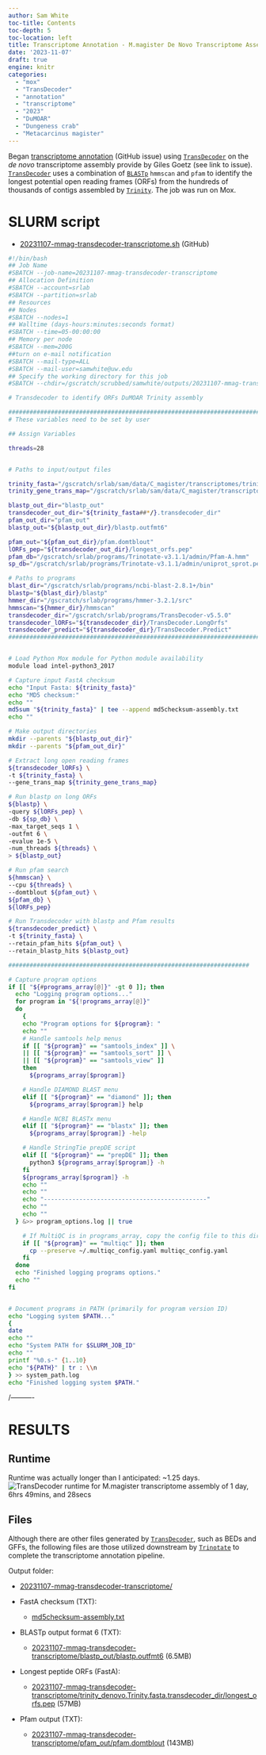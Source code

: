 ```yaml
---
author: Sam White
toc-title: Contents
toc-depth: 5
toc-location: left
title: Transcriptome Annotation - M.magister De Novo Transcriptome Assembly for DuMOAR Project Using TransDecoder on Mox
date: '2023-11-07'
draft: true
engine: knitr
categories: 
  - "mox"
  - "TransDecoder"
  - "annotation"
  - "transcriptome"
  - "2023"
  - "DuMOAR"
  - "Dungeness crab"
  - "Metacarcinus magister"
---
```

Began [transcriptome annotation](https://github.com/laurahspencer/DuMOAR/issues/44) (GitHub issue) using [`TransDecoder`](https://github.com/TransDecoder/TransDecoder/wiki) on the _de novo_ transcriptome assembly provide by Giles Goetz (see link to issue). [`TransDecoder`](https://github.com/TransDecoder/TransDecoder/wiki) uses a combination of [`BLASTp`](https://www.ncbi.nlm.nih.gov/books/NBK279690/) `hmmscan` and `pfam` to identify the longest potential open reading frames (ORFs) from the hundreds of thousands of contigs assembled by [`Trinity`](https://github.com/trinityrnaseq/trinityrnaseq/wiki). The job was run on Mox.

# SLURM script

- [20231107-mmag-transdecoder-transcriptome.sh](https://github.com/RobertsLab/sams-notebook/blob/master/sbatch_scripts/20231107-mmag-transdecoder-transcriptome.sh) (GitHub)

```bash
#!/bin/bash
## Job Name
#SBATCH --job-name=20231107-mmag-transdecoder-transcriptome
## Allocation Definition
#SBATCH --account=srlab
#SBATCH --partition=srlab
## Resources
## Nodes
#SBATCH --nodes=1
## Walltime (days-hours:minutes:seconds format)
#SBATCH --time=05-00:00:00
## Memory per node
#SBATCH --mem=200G
##turn on e-mail notification
#SBATCH --mail-type=ALL
#SBATCH --mail-user=samwhite@uw.edu
## Specify the working directory for this job
#SBATCH --chdir=/gscratch/scrubbed/samwhite/outputs/20231107-mmag-transdecoder-transcriptome

# Transdecoder to identify ORFs DuMOAR Trinity assembly

###################################################################################
# These variables need to be set by user

## Assign Variables

threads=28


# Paths to input/output files

trinity_fasta="/gscratch/srlab/sam/data/C_magister/transcriptomes/trinity_denovo.Trinity.fasta"
trinity_gene_trans_map="/gscratch/srlab/sam/data/C_magister/transcriptomes/trinity_denovo.Trinity.fasta.gene_trans_map"

blastp_out_dir="blastp_out"
transdecoder_out_dir="${trinity_fasta##*/}.transdecoder_dir"
pfam_out_dir="pfam_out"
blastp_out="${blastp_out_dir}/blastp.outfmt6"

pfam_out="${pfam_out_dir}/pfam.domtblout"
lORFs_pep="${transdecoder_out_dir}/longest_orfs.pep"
pfam_db="/gscratch/srlab/programs/Trinotate-v3.1.1/admin/Pfam-A.hmm"
sp_db="/gscratch/srlab/programs/Trinotate-v3.1.1/admin/uniprot_sprot.pep"

# Paths to programs
blast_dir="/gscratch/srlab/programs/ncbi-blast-2.8.1+/bin"
blastp="${blast_dir}/blastp"
hmmer_dir="/gscratch/srlab/programs/hmmer-3.2.1/src"
hmmscan="${hmmer_dir}/hmmscan"
transdecoder_dir="/gscratch/srlab/programs/TransDecoder-v5.5.0"
transdecoder_lORFs="${transdecoder_dir}/TransDecoder.LongOrfs"
transdecoder_predict="${transdecoder_dir}/TransDecoder.Predict"
###################################################################################


# Load Python Mox module for Python module availability
module load intel-python3_2017

# Capture input FastA checksum
echo "Input Fasta: ${trinity_fasta}"
echo "MD5 checksum:"
echo ""
md5sum "${trinity_fasta}" | tee --append md5checksum-assembly.txt
echo ""

# Make output directories
mkdir --parents "${blastp_out_dir}"
mkdir --parents "${pfam_out_dir}"

# Extract long open reading frames
${transdecoder_lORFs} \
-t ${trinity_fasta} \
--gene_trans_map ${trinity_gene_trans_map}

# Run blastp on long ORFs
${blastp} \
-query ${lORFs_pep} \
-db ${sp_db} \
-max_target_seqs 1 \
-outfmt 6 \
-evalue 1e-5 \
-num_threads ${threads} \
> ${blastp_out}

# Run pfam search
${hmmscan} \
--cpu ${threads} \
--domtblout ${pfam_out} \
${pfam_db} \
${lORFs_pep}

# Run Transdecoder with blastp and Pfam results
${transdecoder_predict} \
-t ${trinity_fasta} \
--retain_pfam_hits ${pfam_out} \
--retain_blastp_hits ${blastp_out}

####################################################################

# Capture program options
if [[ "${#programs_array[@]}" -gt 0 ]]; then
  echo "Logging program options..."
  for program in "${!programs_array[@]}"
  do
    {
    echo "Program options for ${program}: "
    echo ""
    # Handle samtools help menus
    if [[ "${program}" == "samtools_index" ]] \
    || [[ "${program}" == "samtools_sort" ]] \
    || [[ "${program}" == "samtools_view" ]]
    then
      ${programs_array[$program]}

    # Handle DIAMOND BLAST menu
    elif [[ "${program}" == "diamond" ]]; then
      ${programs_array[$program]} help

    # Handle NCBI BLASTx menu
    elif [[ "${program}" == "blastx" ]]; then
      ${programs_array[$program]} -help

    # Handle StringTie prepDE script
    elif [[ "${program}" == "prepDE" ]]; then
      python3 ${programs_array[$program]} -h
    fi
    ${programs_array[$program]} -h
    echo ""
    echo ""
    echo "----------------------------------------------"
    echo ""
    echo ""
  } &>> program_options.log || true

    # If MultiQC is in programs_array, copy the config file to this directory.
    if [[ "${program}" == "multiqc" ]]; then
      cp --preserve ~/.multiqc_config.yaml multiqc_config.yaml
    fi
  done
  echo "Finished logging programs options."
  echo ""
fi


# Document programs in PATH (primarily for program version ID)
echo "Logging system $PATH..."
{
date
echo ""
echo "System PATH for $SLURM_JOB_ID"
echo ""
printf "%0.s-" {1..10}
echo "${PATH}" | tr : \\n
} >> system_path.log
echo "Finished logging system $PATH."
```
/----------

# RESULTS

## Runtime

Runtime was actually longer than I anticipated: ~1.25 days.
![TransDecoder runtime for M.magister transcriptome assembly of 1 day, 6hrs 49mins, and 28secs](20231107-mmag-transdecoder-transcriptome-runtime.png)

## Files

Although there are other files generated by [`TransDecoder`](https://github.com/TransDecoder/TransDecoder/wiki), such as BEDs and GFFs, the following files are those utilized downstream by [`Trinotate`](https://github.com/Trinotate/Trinotate/wiki) to complete the transcriptome annotation pipeline.

Output folder:

- [20231107-mmag-transdecoder-transcriptome/](https://gannet.fish.washington.edu/Atumefaciens/20231107-mmag-transdecoder-transcriptome/)

 - FastA checksum (TXT):

    - [md5checksum-assembly.txt](https://gannet.fish.washington.edu/Atumefaciens/20231107-mmag-transdecoder-transcriptome/md5checksum-assembly.txt)

  - BLASTp output format 6 (TXT):

    - [20231107-mmag-transdecoder-transcriptome/blastp_out/blastp.outfmt6](https://gannet.fish.washington.edu/Atumefaciens/20231107-mmag-transdecoder-transcriptome/blastp_out/blastp.outfmt6) (6.5MB)

  - Longest peptide ORFs (FastA):

    - [20231107-mmag-transdecoder-transcriptome/trinity_denovo.Trinity.fasta.transdecoder_dir/longest_orfs.pep](https://gannet.fish.washington.edu/Atumefaciens/20231107-mmag-transdecoder-transcriptome/trinity_denovo.Trinity.fasta.transdecoder_dir/longest_orfs.pep) (57MB)

  - Pfam output (TXT):

    - [20231107-mmag-transdecoder-transcriptome/pfam_out/pfam.domtblout](https://gannet.fish.washington.edu/Atumefaciens/20231107-mmag-transdecoder-transcriptome/pfam_out/pfam.domtblout) (143MB)
